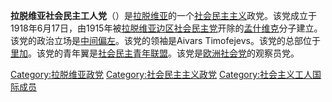'''拉脱维亚社会民主工人党'''（{{lang-lv|Latvijas Sociāldemokrātiskā Strādnieku Partija，缩写为LSDSP}}）是[[拉脱维亚|拉脱维亚]]的一个[[社会民主主义|社会民主主义]]政党。该党成立于1918年6月17日，由1915年被[[拉脱维亚共产党|拉脱维亚边区社会民主党]]开除的[[孟什维克|孟什维克]]分子建立。该党的政治立场是[[中间偏左|中间偏左]]。该党的领袖是Aivars Timofejevs。该党的总部位于[[里加|里加]]。该党的青年翼是[[社会民主青年联盟|社会民主青年联盟]]。该党是[[欧洲社会党|欧洲社会党]]的观察员党。

{{拉脱维亚政党}}

[[Category:拉脱维亚政党|Category:拉脱维亚政党]]
[[Category:社会民主主义政党|Category:社会民主主义政党]]
[[Category:社会主义工人国际成员|Category:社会主义工人国际成员]]